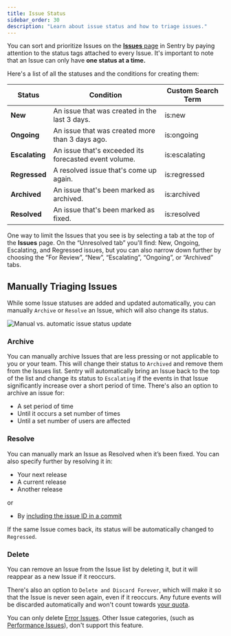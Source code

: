```yaml
---
title: Issue Status
sidebar_order: 30
description: "Learn about issue status and how to triage issues."
---
```


You can sort and prioritize Issues on the [**Issues** page](https://sentry.sentry.io/issues/) in Sentry by paying attention to the status tags attached to every Issue. It's important to note that an Issue can only have **one status at a time.**

Here's a list of all the statuses and the conditions for creating them:

| Status     | Condition                                             | Custom Search Term |
| ---------- | ----------------------------------------------------- | ------------------ |
| **New**        | An issue that was created in the last 3 days.         | is:new             |
| **Ongoing**    | An issue that was created more than 3 days ago.       | is:ongoing         |
| **Escalating** | An issue that's exceeded its forecasted event volume. | is:escalating      |
| **Regressed**  | A resolved issue that's come up again.                | is:regressed       |
| **Archived**   | An issue that's been marked as archived.              | is:archived        |
| **Resolved**   | An issue that's been marked as fixed.                 | is:resolved        |

One way to limit the Issues that you see is by selecting a tab at the top of the **Issues** page. On the “Unresolved tab” you'll find: New, Ongoing, Escalating, and Regressed issues, but you can also narrow down further by choosing the “For Review”, “New”, “Escalating”, “Ongoing”, or “Archived” tabs.


## Manually Triaging Issues

While some Issue statuses are added and updated automatically, you can manually `Archive` or `Resolve` an Issue, which will also change its status.

![Manual vs. automatic issue status update](issue-status-docs.png)

### Archive

You can manually archive Issues that are less pressing or not applicable to you or your team. This will change their status to `Archived` and remove them from the Issues list. Sentry will automatically bring an Issue back to the top of the list and change its status to `Escalating` if the events in that Issue significantly increase over a short period of time. There's also an option to archive an issue for:

- A set period of time
- Until it occurs a set number of times
- Until a set number of users are affected

### Resolve

You can manually mark an Issue as Resolved when it’s been fixed. You can also specify further by resolving it in:

- Your next release
- A current release
- Another release

or

- By [including the issue ID in a commit](/product/releases/associate-commits/?original_referrer=https%3A%2F%2Fdocs.sentry.io%2Fproduct%2Fissues%2Fstates-triage%2F#resolve-issues-by-commit)

If the same Issue comes back, its status will be automatically changed to `Regressed`.

### Delete

You can remove an Issue from the Issue list by deleting it, but it will reappear as a new Issue if it reoccurs.

There's also an option to `Delete and Discard Forever`, which will make it so that the Issue is never seen again, even if it reoccurs. Any future events will be discarded automatically and won't count towards [your quota](/product/accounts/quotas/).

<Note>

You can only delete [Error Issues](/product/issues/issue-details/error-issues/?original_referrer=https%3A%2F%2Fdocs.sentry.io%2Fproduct%2Fissues%2Fstates-triage%2F). Other Issue categories, (such as [Performance Issues](/product/issues/issue-details/performance-issues/?original_referrer=https%3A%2F%2Fdocs.sentry.io%2Fproduct%2Fissues%2Fstates-triage%2F)), don't support this feature.

</Note>
